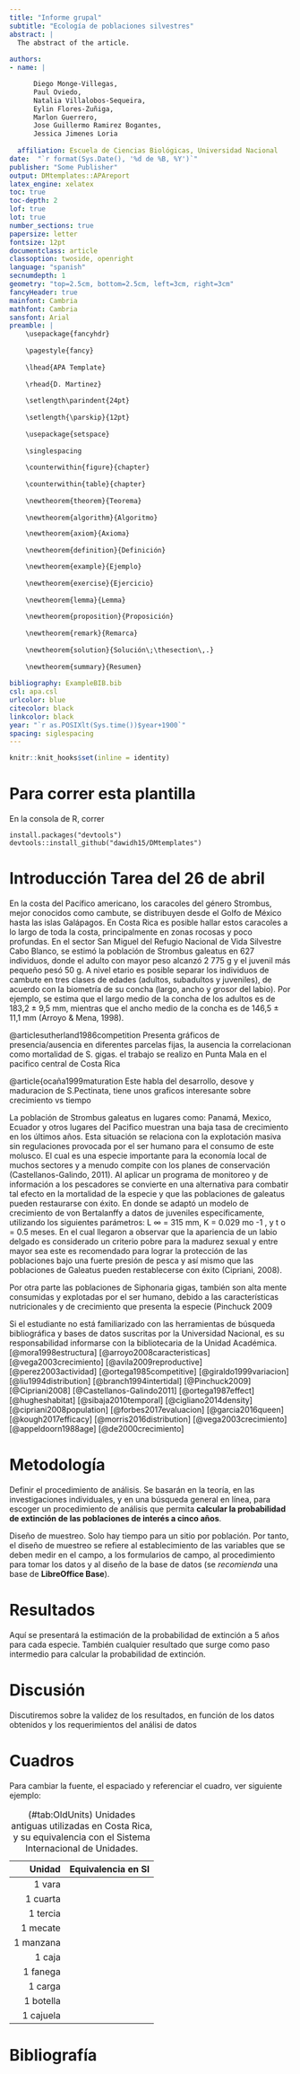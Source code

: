 ```yaml
---
title: "Informe grupal"
subtitle: "Ecología de poblaciones silvestres"
abstract: |
  The abstract of the article.
  
authors:
- name: |

      Diego Monge-Villegas, 
      Paul Oviedo,
      Natalia Villalobos-Sequeira,
      Eylin Flores-Zuñiga,
      Marlon Guerrero,
      Jose Guillermo Ramirez Bogantes,
      Jessica Jimenes Loria
      
  affiliation: Escuela de Ciencias Biológicas, Universidad Nacional
date:  "`r format(Sys.Date(), '%d de %B, %Y')`"
publisher: "Some Publisher"
output: DMtemplates::APAreport
latex_engine: xelatex
toc: true
toc-depth: 2
lof: true
lot: true
number_sections: true
papersize: letter
fontsize: 12pt
documentclass: article
classoption: twoside, openright
language: "spanish"
secnumdepth: 1
geometry: "top=2.5cm, bottom=2.5cm, left=3cm, right=3cm"
fancyHeader: true
mainfont: Cambria
mathfont: Cambria
sansfont: Arial
preamble: |
    \usepackage{fancyhdr}
    
    \pagestyle{fancy}
    
    \lhead{APA Template}
    
    \rhead{D. Martinez}
    
    \setlength\parindent{24pt}
    
    \setlength{\parskip}{12pt}
    
    \usepackage{setspace}
    
    \singlespacing
    
    \counterwithin{figure}{chapter}
    
    \counterwithin{table}{chapter}
    
    \newtheorem{theorem}{Teorema}
    
    \newtheorem{algorithm}{Algoritmo}

    \newtheorem{axiom}{Axioma}
    
    \newtheorem{definition}{Definición}

    \newtheorem{example}{Ejemplo}
    
    \newtheorem{exercise}{Ejercicio}
    
    \newtheorem{lemma}{Lemma}
    
    \newtheorem{proposition}{Proposición}
    
    \newtheorem{remark}{Remarca}
    
    \newtheorem{solution}{Solución\;\thesection\,.}
    
    \newtheorem{summary}{Resumen}
    
bibliography: ExampleBIB.bib
csl: apa.csl
urlcolor: blue
citecolor: black
linkcolor: black
year: "`r as.POSIXlt(Sys.time())$year+1900`"
spacing: siglespacing
---
```


```r
knitr::knit_hooks$set(inline = identity) 
```


# Para correr esta plantilla

En la consola de R, correr

```
install.packages("devtools")
devtools::install_github("dawidh15/DMtemplates")
```

# Introducción  Tarea del 26 de abril 

 En la costa del Pacífico americano, los caracoles del género Strombus, mejor conocidos como cambute, se distribuyen desde el Golfo de México hasta las islas Galápagos. En Costa Rica es posible hallar estos caracoles a lo largo de toda la costa, principalmente en zonas rocosas y poco profundas.  En el sector San Miguel del Refugio Nacional de Vida Silvestre Cabo Blanco, se estimó la población de Strombus galeatus en 627 individuos, donde el adulto con mayor peso alcanzó  2 775 g y el juvenil más pequeño pesó 50 g. A nivel etario es posible separar los individuos de cambute en tres clases de edades (adultos, subadultos y juveniles), de acuerdo con la biometría de su concha (largo, ancho y grosor del labio). Por ejemplo, se estima que el largo medio de la concha de los adultos es de 183,2 ± 9,5 mm, mientras que el ancho medio de la concha es de 146,5 ± 11,1 mm (Arroyo & Mena, 1998).
 
 
@articlesutherland1986competition Presenta gráficos de presencia/ausencia en diferentes parcelas fijas, la ausencia la correlacionan como mortalidad de S. gigas. el trabajo se realizo en Punta Mala en el pacifico central de Costa Rica
 
 @article{ocaña1999maturation Este habla del desarrollo, desove y maduracion de S.Pectinata, tiene unos graficos interesante sobre crecimiento vs tiempo
 
 
La población de Strombus galeatus en lugares como: Panamá, Mexico, Ecuador y otros lugares del Pacifico muestran una baja tasa de crecimiento en los últimos años. Esta situación se relaciona con la explotación masiva sin regulaciones provocada por el ser humano para el consumo de este molusco. El cual es una especie importante para la economía local de muchos sectores y a menudo compite con los planes de conservación (Castellanos-Galindo, 2011). Al aplicar un programa de monitoreo y de información a los pescadores se convierte en una alternativa para combatir tal efecto en la mortalidad de la especie y que las poblaciones de galeatus pueden restaurarse con éxito.
En donde se adaptó un modelo de crecimiento de von Bertalanffy a datos de juveniles específicamente, utilizando los siguientes parámetros: L ∞ = 315 mm, K = 0.029 mo -1 , y t o = 0.5 meses. En el cual llegaron a observar que la apariencia de un labio delgado es considerado un criterio pobre para la madurez sexual y entre mayor sea este es recomendado para lograr la protección de las poblaciones bajo una fuerte presión de pesca y así mismo que las poblaciones de Galeatus pueden restablecerse con éxito (Cipriani, 2008).

Por otra parte las poblaciones de Siphonaria gigas, también son alta mente consumidas y explotadas por el ser humano, debido a las características nutricionales y de crecimiento que presenta la especie (Pinchuck 2009

 
 
 
 
 
Si el estudiante no está familiarizado con las herramientas de búsqueda bibliográfica y bases de datos suscritas por la Universidad Nacional, es su responsabilidad informarse con la bibliotecaria de la Unidad Académica.
[@mora1998estructura]
[@arroyo2008caracteristicas]
[@vega2003crecimiento]
[@avila2009reproductive]
[@perez2003actividad]
[@ortega1985competitive]
[@giraldo1999variacion]
[@liu1994distribution]
[@branch1994intertidal]
[@Pinchuck2009]
[@Cipriani2008]
[@Castellanos-Galindo2011]
[@ortega1987effect]
[@hugheshabitat]
[@sibaja2010temporal]
[@cigliano2014density]
[@cipriani2008population]
[@forbes2017evaluacion]
[@garcia2016queen]
[@kough2017efficacy]
[@morris2016distribution]
[@vega2003crecimiento]
[@appeldoorn1988age]
[@de2000crecimiento]


# Metodología

Definir el procedimiento de análisis. Se basarán en la teoría, en las investigaciones individuales, y en una búsqueda general en línea, para escoger un procedimiento de análisis que permita **calcular la probabilidad de extinción de las poblaciones de interés a cinco años**.

Diseño de muestreo. Solo hay tiempo para un sitio por población. Por tanto, el diseño de muestreo se refiere al establecimiento de las variables que se deben medir en el campo, a los formularios de campo, al procedimiento para tomar los datos y al diseño de la base de datos (se *recomienda* una base de **LibreOffice Base**).

# Resultados

Aquí se presentará la estimación de la probabilidad de extinción a 5 años para cada especie. También cualquier resultado que surge como paso intermedio para calcular la probabilidad de extinción.

# Discusión

Discutiremos sobre la validez de los resultados, en función de los datos obtenidos y los requerimientos del análisi de datos

# Cuadros

Para cambiar la fuente, el espaciado y referenciar el cuadro, ver siguiente ejemplo: \index{cuadros y su formato}


\begingroup
\sffamily
\small

\singlespacing

    
| Unidad | Equivalencia en SI|
|------------:|----------:|
| 1 vara | \SI{0.8393}{\metre}|
| 1 cuarta | \SI{0.209825}{\metre}|
| 1 tercia | \SI{0.2797}{\metre}|
| 1 mecate | \SI{20.1432}{\metre}|
| 1 manzana | \SI{6960.6}{\metre\squared}
| 1 caja | \SI{16}{\kilogram}|
| 1 fanega | \SI{92}{\kilogram}|
| 1 carga | \SI{161}{\kilogram}|
| 1 botella | \SI{0.63}{\litre}|
| 1 cajuela | \SI{16.6}{\litre}|


Table: (\#tab:OldUnits) Unidades antiguas utilizadas en Costa Rica, y su equivalencia con el Sistema Internacional de Unidades.
\index{cuadros. Encabezados y referencias}

\endgroup

# Bibliografía {-}


\setlength{\parindent}{-0.2in}
\setlength{\leftskip}{0.2in}
\setlength{\parskip}{8pt}
\noindent
